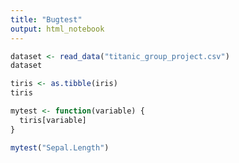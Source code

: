 ```yaml
---
title: "Bugtest"
output: html_notebook
---
```


```r
dataset <- read_data("titanic_group_project.csv")
dataset
```

```r
tiris <- as.tibble(iris)
tiris
```


```r


mytest <- function(variable) {
  tiris[variable]
} 
```

```r
mytest("Sepal.Length")
```

